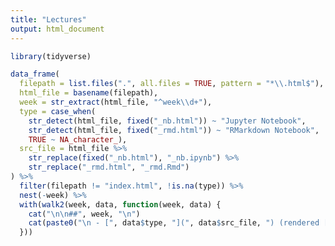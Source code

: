 ```yaml
---
title: "Lectures"
output: html_document
---
```


```r
library(tidyverse)
```


```r
data_frame(
  filepath = list.files(".", all.files = TRUE, pattern = "*\\.html$"),
  html_file = basename(filepath),
  week = str_extract(html_file, "^week\\d+"),
  type = case_when(
    str_detect(html_file, fixed("_nb.html")) ~ "Jupyter Notebook",
    str_detect(html_file, fixed("_rmd.html")) ~ "RMarkdown Notebook",
    TRUE ~ NA_character_),
  src_file = html_file %>% 
    str_replace(fixed("_nb.html"), "_nb.ipynb") %>% 
    str_replace("_rmd.html", "_rmd.Rmd")
) %>% 
  filter(filepath != "index.html", !is.na(type)) %>% 
  nest(-week) %>% 
  with(walk2(week, data, function(week, data) {
    cat("\n\n##", week, "\n")
    cat(paste0("\n - [", data$type, "](", data$src_file, ") (rendered [HTML](", data$html_file, "))"))
  }))
```

